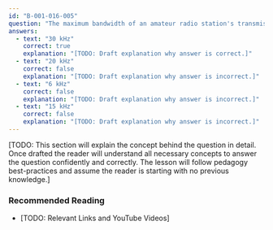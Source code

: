 ```yaml
---
id: "B-001-016-005"
question: "The maximum bandwidth of an amateur radio station's transmission allowed in the band 50 MHz to 54 MHz is:"
answers:
  - text: "30 kHz"
    correct: true
    explanation: "[TODO: Draft explanation why answer is correct.]"
  - text: "20 kHz"
    correct: false
    explanation: "[TODO: Draft explanation why answer is incorrect.]"
  - text: "6 kHz"
    correct: false
    explanation: "[TODO: Draft explanation why answer is incorrect.]"
  - text: "15 kHz"
    correct: false
    explanation: "[TODO: Draft explanation why answer is incorrect.]"
---
```


[TODO: This section will explain the concept behind the question in detail. Once drafted the reader will understand all necessary concepts to answer the question confidently and correctly. The lesson will follow pedagogy best-practices and assume the reader is starting with no previous knowledge.]

### Recommended Reading

- [TODO: Relevant Links and YouTube Videos]

